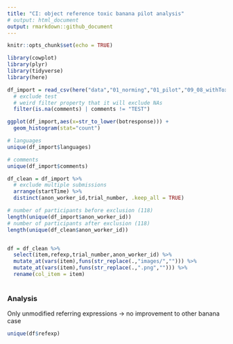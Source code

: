 ```yaml
---
title: "CI: object reference toxic banana pilot analysis"
# output: html_document
output: rmarkdown::github_document
---
```


```r
knitr::opts_chunk$set(echo = TRUE)
```

```r
library(cowplot)
library(plyr)
library(tidyverse)
library(here)

df_import = read_csv(here("data","01_norming","01_pilot","09_08_withToxicBanana","data.csv")) %>%
  # exclude test
  # weird filter property that it will exclude NAs
  filter(is.na(comments) | comments != "TEST")
```

```r
ggplot(df_import,aes(x=str_to_lower(botresponse))) +
  geom_histogram(stat="count")
```

```r

# languages
unique(df_import$languages)

# comments
unique(df_import$comments)
```


```r

df_clean = df_import %>% 
  # exclude multiple submissions
  arrange(startTime) %>% 
  distinct(anon_worker_id,trial_number, .keep_all = TRUE)

# number of participants before exclusion (118)
length(unique(df_import$anon_worker_id))
# number of participants after exclusion (118)
length(unique(df_clean$anon_worker_id))


df = df_clean %>%
  select(item,refexp,trial_number,anon_worker_id) %>% 
  mutate_at(vars(item),funs(str_replace(.,"images/",""))) %>% 
  mutate_at(vars(item),funs(str_replace(.,".png",""))) %>% 
  rename(col_item = item)
  
```

### Analysis

Only unmodified referring expressions -> no improvement to other banana case

```r

unique(df$refexp)

```







